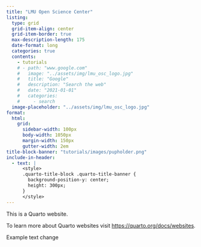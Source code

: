 ```yaml
---
title: "LMU Open Science Center"
listing:
  type: grid
  grid-item-align: center
  grid-item-border: true
  max-description-length: 175
  date-format: long
  categories: true
  contents: 
    - tutorials
    # - path: "www.google.com"
    #   image: "../assets/img/lmu_osc_logo.jpg"
    #   title: "Google"
    #   description: "Search the web"
    #   date: "2021-01-01"
    #   categories: 
    #     - search
  image-placeholder: "../assets/img/lmu_osc_logo.jpg"
format:
  html:
    grid:
      sidebar-width: 100px
      body-width: 1050px
      margin-width: 150px
      gutter-width: 2em
title-block-banner: "tutorials/images/pupholder.png"
include-in-header:
  - text: |
      <style>
      .quarto-title-block .quarto-title-banner {
        background-position-y: center;
        height: 300px;
      }
      </style>
---
```


```{=html}
<style>
.card {
	--bs-card-border-width: 4px !important;
	--bs-card-border-color: rgba(0, 153, 51, 0.3) !important;
}
</style>
```

This is a Quarto website.

To learn more about Quarto websites visit <https://quarto.org/docs/websites>.

Example text change